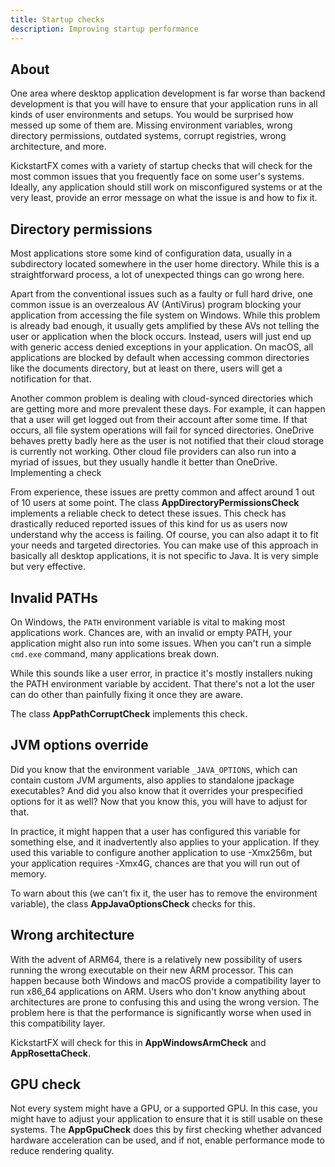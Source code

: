 ```yaml
---
title: Startup checks
description: Improving startup performance
---
```


## About

One area where desktop application development is far worse than backend development is that you will have to ensure that your application runs in all kinds of user environments and setups. You would be surprised how messed up some of them are. Missing environment variables, wrong directory permissions, outdated systems, corrupt registries, wrong architecture, and more.

KickstartFX comes with a variety of startup checks that will check for the most common issues that you frequently face on some user's systems. Ideally, any application should still work on misconfigured systems or at the very least, provide an error message on what the issue is and how to fix it.

## Directory permissions

Most applications store some kind of configuration data, usually in a subdirectory located somewhere in the user home directory. While this is a straightforward process, a lot of unexpected things can go wrong here.

Apart from the conventional issues such as a faulty or full hard drive, one common issue is an overzealous AV (AntiVirus) program blocking your application from accessing the file system on Windows. While this problem is already bad enough, it usually gets amplified by these AVs not telling the user or application when the block occurs. Instead, users will just end up with generic access denied exceptions in your application. On macOS, all applications are blocked by default when accessing common directories like the documents directory, but at least on there, users will get a notification for that.

Another common problem is dealing with cloud-synced directories which are getting more and more prevalent these days. For example, it can happen that a user will get logged out from their account after some time. If that occurs, all file system operations will fail for synced directories. OneDrive behaves pretty badly here as the user is not notified that their cloud storage is currently not working. Other cloud file providers can also run into a myriad of issues, but they usually handle it better than OneDrive.
Implementing a check

From experience, these issues are pretty common and affect around 1 out of 10 users at some point. The class **AppDirectoryPermissionsCheck** implements a reliable check to detect these issues. This check has drastically reduced reported issues of this kind for us as users now understand why the access is failing. Of course, you can also adapt it to fit your needs and targeted directories. You can make use of this approach in basically all desktop applications, it is not specific to Java. It is very simple but very effective.

## Invalid PATHs

On Windows, the `PATH` environment variable is vital to making most applications work. Chances are, with an invalid or empty PATH, your application might also run into some issues. When you can't run a simple `cmd.exe` command, many applications break down.

While this sounds like a user error, in practice it's mostly installers nuking the PATH environment variable by accident. That there's not a lot the user can do other than painfully fixing it once they are aware.

The class **AppPathCorruptCheck** implements this check.

## JVM options override

Did you know that the environment variable `_JAVA_OPTIONS`, which can contain custom JVM arguments, also applies to standalone jpackage executables? And did you also know that it overrides your prespecified options for it as well? Now that you know this, you will have to adjust for that.

In practice, it might happen that a user has configured this variable for something else, and it inadvertently also applies to your application. If they used this variable to configure another application to use -Xmx256m, but your application requires -Xmx4G, chances are that you will run out of memory.

To warn about this (we can't fix it, the user has to remove the environment variable), the class **AppJavaOptionsCheck** checks for this.

## Wrong architecture

With the advent of ARM64, there is a relatively new possibility of users running the wrong executable on their new ARM processor. This can happen because both Windows and macOS provide a compatibility layer to run x86_64 applications on ARM. Users who don't know anything about architectures are prone to confusing this and using the wrong version. The problem here is that the performance is significantly worse when used in this compatibility layer.

KickstartFX will check for this in **AppWindowsArmCheck** and **AppRosettaCheck**.

## GPU check

Not every system might have a GPU, or a supported GPU. In this case, you might have to adjust your application to ensure that it is still usable on these systems. The **AppGpuCheck** does this by first checking whether advanced hardware acceleration can be used, and if not, enable performance mode to reduce rendering quality.


